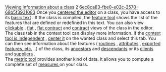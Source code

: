 [[Property:title|Viewing information about a class]]
[[Property:weight|2]]
[[Property:uuid|6ec8ca83-fbe0-e02c-2570-68b5f3931083]]
Once you [[Centering tools on a component|centered the editor]]  on a class, you have access to its [[Class formatters: Basic text view|basic text]] . If the class is compiled, the [[Feature tool: Introduction|feature tool]]  shows the list of the features that are defined or redefined in this text. You can also view [[Clickable view|clickable]] , [[Class formatters: Flat view|flat]] , [[Flat Contract view|flat contract]]  and [[Contract view|contract]]  views of the class in the editor. The class tab in the context tool can display more information. If the [[Centering tools on a component|context tool is independent]] , [[Centering tools on a component|center it]]  on the wanted class and select this tab. You can then see information about the features ( [[Routines|routines]] , [[Attributes|attributes]] , [[Exported features|exported features, ]]  [[Class views|etc.]] ..) of the class, its [[Ancestors|ancestors]]  and [[Descendants|descendants]]  or its [[Clients|clients]]  and [[Suppliers|suppliers]] . <br/>
The [[Metric tool: Introduction|metric tool]]  provides another kind of data. It allows you to compute a complete set of [[How to analyze a project: Introduction|measures ]] on your class. 
{{seealso| '''See Also''' <br/>
[[Looking for a class|Looking for a class]]  }}




